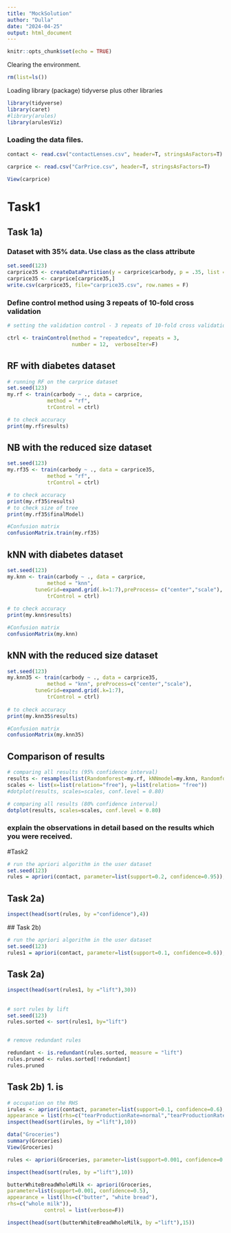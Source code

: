 ```yaml
---
title: "MockSolution"
author: "Dulla"
date: "2024-04-25"
output: html_document
---
```


```r
knitr::opts_chunk$set(echo = TRUE)
```

Clearing the environment.

```r
rm(list=ls())
```

Loading  library (package)  tidyverse plus other libraries

```r

library(tidyverse)
library(caret)
#library(arules)
library(arulesViz)
```

### Loading the data files.


```r
contact <- read.csv("contactLenses.csv", header=T, stringsAsFactors=T)
```

```r
carprice <- read.csv("CarPrice.csv", header=T, stringsAsFactors=T)
```

```r
View(carprice)
```

# Task1
## Task 1a)
### Dataset with 35% data. Use class as the class attribute

```r
set.seed(123)
carprice35 <- createDataPartition(y = carprice$carbody, p = .35, list = FALSE)
carprice35 <- carprice[carprice35,]
write.csv(carprice35, file="carprice35.csv", row.names = F)
```




### Define control method using 3 repeats of 10-fold cross validation
```r
# setting the validation control - 3 repeats of 10-fold cross validation

ctrl <- trainControl(method = "repeatedcv", repeats = 3, 
                     number = 12,  verboseIter=F)
```


## RF with diabetes dataset

```r
# running RF on the carprice dataset
set.seed(123)
my.rf <- train(carbody ~ ., data = carprice,
             method = "rf",
             trControl = ctrl)

# to check accuracy
print(my.rf$results)
```


## NB with the reduced size dataset

```r
set.seed(123)
my.rf35 <- train(carbody ~ ., data = carprice35,
             method = "rf",
             trControl = ctrl)

# to check accuracy
print(my.rf35$results)	
# to check size of tree
print(my.rf35$finalModel)

#Confusion matrix
confusionMatrix.train(my.rf35)
```


## kNN with diabetes dataset

```r
set.seed(123)
my.knn <- train(carbody ~ ., data = carprice,
             method = "knn",
		 tuneGrid=expand.grid(.k=1:7),preProcess= c("center","scale"),
             trControl = ctrl)
			 
# to check accuracy
print(my.knn$results)	

#Confusion matrix
confusionMatrix(my.knn)
```

## kNN with the reduced size dataset

```r
set.seed(123)
my.knn35 <- train(carbody ~ ., data = carprice35,
             method = "knn", preProcess=c("center","scale"),
		 tuneGrid=expand.grid(.k=1:7),
             trControl = ctrl)
			 
# to check accuracy
print(my.knn35$results)	

#Confusion matrix
confusionMatrix(my.knn35)
```
## Comparison of results

```r
# comparing all results (95% confidence interval)
results <- resamples(list(Randomforest=my.rf, kNNmodel=my.knn, Randomforest35=my.rf35,kNNmodel35=my.knn35))
scales <- list(x=list(relation="free"), y=list(relation= "free"))
#dotplot(results, scales=scales, conf.level = 0.80)

# comparing all results (80% confidence interval)
dotplot(results, scales=scales, conf.level = 0.80)
```			 
 
### explain the observations in detail based on the results which you were received.
 

 #Task2
 
```r
# run the apriori algorithm in the user dataset
set.seed(123)
rules = apriori(contact, parameter=list(support=0.2, confidence=0.95));
```
## Task 2a)
```r
inspect(head(sort(rules, by ="confidence"),4))
```
 ## Task 2b)
```r
# run the apriori algorithm in the user dataset
set.seed(123)
rules1 = apriori(contact, parameter=list(support=0.1, confidence=0.6));
```
## Task 2a)
```r
inspect(head(sort(rules1, by ="lift"),30))
```

## 
```r
# sort rules by lift
set.seed(123)
rules.sorted <- sort(rules1, by="lift")


# remove redundant rules

redundant <- is.redundant(rules.sorted, measure = "lift")
rules.pruned <- rules.sorted[!redundant]
rules.pruned
```

## Task 2b) 1. is 
```r
# occupation on the RHS
irules <- apriori(contact, parameter=list(support=0.1, confidence=0.6),
appearance = list(rhs=c("tearProductionRate=normal","tearProductionRate=reduced"), default="lhs"))
inspect(head(sort(irules, by ="lift"),10))
```


```r
data("Groceries")
summary(Groceries)
View(Groceries)
```
```r
rules <- apriori(Groceries, parameter=list(support=0.001, confidence=0.5))
```
```r
inspect(head(sort(rules, by ="lift"),10))
```

```r
butterWhiteBreadWholeMilk <- apriori(Groceries, 
parameter=list(support=0.001, confidence=0.5),
appearance = list(lhs=c("butter", "white bread"), 
rhs=c("whole milk")),
			control = list(verbose=F))

```
```r
inspect(head(sort(butterWhiteBreadWholeMilk, by ="lift"),15))
```
